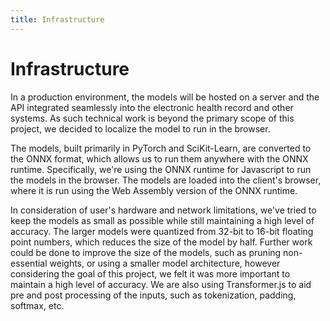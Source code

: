 ```yaml
---
title: Infrastructure
---
```


# Infrastructure

In a production environment, the models will be hosted on a server and the API integrated seamlessly into the electronic health record and other systems. As such technical work is beyond the primary scope of this project, we decided to localize the model to run in the browser.

The models, built primarily in PyTorch and SciKit-Learn, are converted to the ONNX format, which allows us to run them anywhere with the ONNX runtime. Specifically, we're using the ONNX runtime for Javascript to run the models in the browser. The models are loaded into the client's browser, where it is run using the Web Assembly version of the ONNX runtime.

In consideration of user's hardware and network limitations, we've tried to keep the models as small as possible while still maintaining a high level of accuracy. The larger models were quantized from 32-bit to 16-bit floating point numbers, which reduces the size of the model by half.
Further work could be done to improve the size of the models, such as pruning non-essential weights, or using a smaller model architecture, however considering the goal of this project, we felt it was more important to maintain a high level of accuracy. We are also using Transformer.js to aid pre and post processing of the inputs, such as tokenization, padding, softmax, etc.
